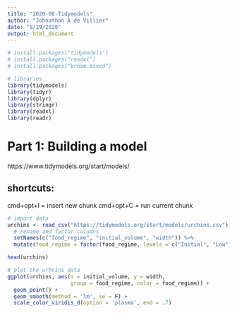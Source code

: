 ```yaml
---
title: "2020-08-Tidymodels"
author: "Johnathon A de Villier"
date: "8/29/2020"
output: html_document
---
```


```r

# install.packages("tidymodels")
# install.packages("readxl")
# install.packages("broom.mixed")

# libraries
library(tidymodels)
library(tidyr)
library(dplyr)
library(stringr)
library(readxl)
library(readr)

```

# Part 1: Building a model
https://www.tidymodels.org/start/models/

## shortcuts: 
cmd+opt+I = insert new chunk
cmd+opt+C = run current chunk

```r
# import data
urchins <- read_csv("https://tidymodels.org/start/models/urchins.csv") %>% 
  # rename and factor columns
  setNames(c("food_regime", "initial_volume", "width")) %>%
  mutate(food_regime = factor(food_regime, levels = c("Initial", "Low", "High")))

head(urchins)

# plot the urhcins data
ggplot(urchins, aes(x = initial_volume, y = width,
                    group = food_regime, color = food_regime)) +
  geom_point() +
  geom_smooth(method = 'lm', se = F) +
  scale_color_viridis_d(option = 'plasma', end = .7)
```

